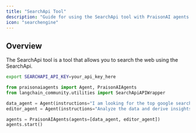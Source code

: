 ```yaml
---
title: "SearchApi Tool"
description: "Guide for using the SearchApi tool with PraisonAI agents."
icon: "searchengine"
---
```


## Overview

The SearchApi tool is a tool that allows you to search the web using the SearchApi.

```bash
export SEARCHAPI_API_KEY=your_api_key_here
```

```python
from praisonaiagents import Agent, PraisonAIAgents
from langchain_community.utilities import SearchApiAPIWrapper

data_agent = Agent(instructions="I am looking for the top google searches of 2025", tools=[SearchApiAPIWrapper])
editor_agent = Agent(instructions="Analyze the data and derive insights")

agents = PraisonAIAgents(agents=[data_agent, editor_agent])
agents.start()
```